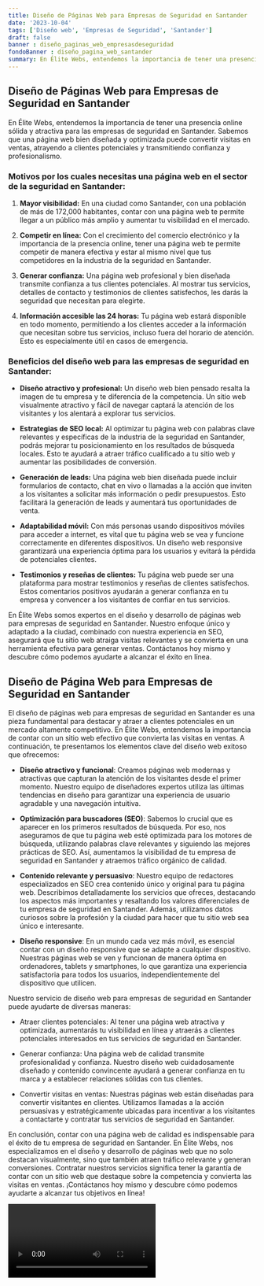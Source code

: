 ```yaml
---
title: Diseño de Páginas Web para Empresas de Seguridad en Santander
date: '2023-10-04'
tags: ['Diseño web', 'Empresas de Seguridad', 'Santander']
draft: false
banner : diseño_paginas_web_empresasdeseguridad
fondoBanner : diseño_pagina_web_santander
summary: En Élite Webs, entendemos la importancia de tener una presencia online sólida y atractiva para las empresas de seguridad en Santander. Sabemos que una página web bien diseñada y optimizada puede convertir visitas en ventas, atrayendo a clientes potenciales y transmitiendo confianza y profesionalismo. 
---
```


## Diseño de Páginas Web para Empresas de Seguridad en Santander

En Élite Webs, entendemos la importancia de tener una presencia online sólida y atractiva para las empresas de seguridad en Santander. Sabemos que una página web bien diseñada y optimizada puede convertir visitas en ventas, atrayendo a clientes potenciales y transmitiendo confianza y profesionalismo. 

### Motivos por los cuales necesitas una página web en el sector de la seguridad en Santander:

1. **Mayor visibilidad:** En una ciudad como Santander, con una población de más de 172,000 habitantes, contar con una página web te permite llegar a un público más amplio y aumentar tu visibilidad en el mercado.

2. **Competir en línea:** Con el crecimiento del comercio electrónico y la importancia de la presencia online, tener una página web te permite competir de manera efectiva y estar al mismo nivel que tus competidores en la industria de la seguridad en Santander.

3. **Generar confianza:** Una página web profesional y bien diseñada transmite confianza a tus clientes potenciales. Al mostrar tus servicios, detalles de contacto y testimonios de clientes satisfechos, les darás la seguridad que necesitan para elegirte.

4. **Información accesible las 24 horas:** Tu página web estará disponible en todo momento, permitiendo a los clientes acceder a la información que necesitan sobre tus servicios, incluso fuera del horario de atención. Esto es especialmente útil en casos de emergencia.

### Beneficios del diseño web para las empresas de seguridad en Santander:

- **Diseño atractivo y profesional:** Un diseño web bien pensado resalta la imagen de tu empresa y te diferencia de la competencia. Un sitio web visualmente atractivo y fácil de navegar captará la atención de los visitantes y los alentará a explorar tus servicios.

- **Estrategias de SEO local:** Al optimizar tu página web con palabras clave relevantes y específicas de la industria de la seguridad en Santander, podrás mejorar tu posicionamiento en los resultados de búsqueda locales. Esto te ayudará a atraer tráfico cualificado a tu sitio web y aumentar las posibilidades de conversión.

- **Generación de leads:** Una página web bien diseñada puede incluir formularios de contacto, chat en vivo o llamadas a la acción que inviten a los visitantes a solicitar más información o pedir presupuestos. Esto facilitará la generación de leads y aumentará tus oportunidades de venta.

- **Adaptabilidad móvil:** Con más personas usando dispositivos móviles para acceder a internet, es vital que tu página web se vea y funcione correctamente en diferentes dispositivos. Un diseño web responsive garantizará una experiencia óptima para los usuarios y evitará la pérdida de potenciales clientes.

- **Testimonios y reseñas de clientes:** Tu página web puede ser una plataforma para mostrar testimonios y reseñas de clientes satisfechos. Estos comentarios positivos ayudarán a generar confianza en tu empresa y convencer a los visitantes de confiar en tus servicios.

En Élite Webs somos expertos en el diseño y desarrollo de páginas web para empresas de seguridad en Santander. Nuestro enfoque único y adaptado a la ciudad, combinado con nuestra experiencia en SEO, asegurará que tu sitio web atraiga visitas relevantes y se convierta en una herramienta efectiva para generar ventas. Contáctanos hoy mismo y descubre cómo podemos ayudarte a alcanzar el éxito en línea.

<GifSeo />

<Cta />

## Diseño de Página Web para Empresas de Seguridad en Santander

El diseño de páginas web para empresas de seguridad en Santander es una pieza fundamental para destacar y atraer a clientes potenciales en un mercado altamente competitivo. En Élite Webs, entendemos la importancia de contar con un sitio web efectivo que convierta las visitas en ventas. A continuación, te presentamos los elementos clave del diseño web exitoso que ofrecemos:

- **Diseño atractivo y funcional**: Creamos páginas web modernas y atractivas que capturan la atención de los visitantes desde el primer momento. Nuestro equipo de diseñadores expertos utiliza las últimas tendencias en diseño para garantizar una experiencia de usuario agradable y una navegación intuitiva.

- **Optimización para buscadores (SEO)**: Sabemos lo crucial que es aparecer en los primeros resultados de búsqueda. Por eso, nos aseguramos de que tu página web esté optimizada para los motores de búsqueda, utilizando palabras clave relevantes y siguiendo las mejores prácticas de SEO. Así, aumentamos la visibilidad de tu empresa de seguridad en Santander y atraemos tráfico orgánico de calidad.

- **Contenido relevante y persuasivo**: Nuestro equipo de redactores especializados en SEO crea contenido único y original para tu página web. Describimos detalladamente los servicios que ofreces, destacando los aspectos más importantes y resaltando los valores diferenciales de tu empresa de seguridad en Santander. Además, utilizamos datos curiosos sobre la profesión y la ciudad para hacer que tu sitio web sea único e interesante.

- **Diseño responsive**: En un mundo cada vez más móvil, es esencial contar con un diseño responsive que se adapte a cualquier dispositivo. Nuestras páginas web se ven y funcionan de manera óptima en ordenadores, tablets y smartphones, lo que garantiza una experiencia satisfactoria para todos los usuarios, independientemente del dispositivo que utilicen.

Nuestro servicio de diseño web para empresas de seguridad en Santander puede ayudarte de diversas maneras:

- Atraer clientes potenciales: Al tener una página web atractiva y optimizada, aumentarás tu visibilidad en línea y atraerás a clientes potenciales interesados en tus servicios de seguridad en Santander.

- Generar confianza: Una página web de calidad transmite profesionalidad y confianza. Nuestro diseño web cuidadosamente diseñado y contenido convincente ayudará a generar confianza en tu marca y a establecer relaciones sólidas con tus clientes.

- Convertir visitas en ventas: Nuestras páginas web están diseñadas para convertir visitantes en clientes. Utilizamos llamadas a la acción persuasivas y estratégicamente ubicadas para incentivar a los visitantes a contactarte y contratar tus servicios de seguridad en Santander.

En conclusión, contar con una página web de calidad es indispensable para el éxito de tu empresa de seguridad en Santander. En Élite Webs, nos especializamos en el diseño y desarrollo de páginas web que no solo destacan visualmente, sino que también atraen tráfico relevante y generan conversiones. Contratar nuestros servicios significa tener la garantía de contar con un sitio web que destaque sobre la competencia y convierta las visitas en ventas. ¡Contáctanos hoy mismo y descubre cómo podemos ayudarte a alcanzar tus objetivos en línea!

<Video />

<CtaBot job='Empresas de Seguridad' city='Santander'/>

<Gmaps query='Santander+españa+maps' />